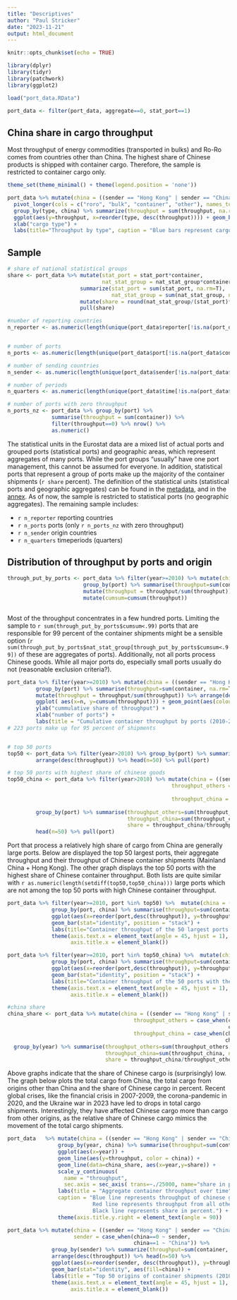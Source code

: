 ```yaml
---
title: "Descriptives"
author: "Paul Stricker"
date: "2023-11-21"
output: html_document
---
```


```r
knitr::opts_chunk$set(echo = TRUE)
```

```r
library(dplyr)
library(tidyr)
library(patchwork)
library(ggplot2)

load("port_data.RData")

port_data <- filter(port_data, aggregate==0, stat_port==1)
```

## China share in cargo throughput

Most throughput of energy commodities (transported in bulks) and Ro-Ro comes from countries other than China. The highest share of Chinese products is shipped with container cargo. Therefore, the sample is restricted to container cargo only.

```r
theme_set(theme_minimal() + theme(legend.position = 'none'))

port_data %>% mutate(china = ((sender == "Hong Kong" | sender == "China (except Hong Kong)"))) %>%
  pivot_longer(cols = c("roro", "bulk", "container", "other"), names_to = "type", values_to = "throughput") %>%
  group_by(type, china) %>% summarize(throughput = sum(throughput, na.rm = T)) %>% 
  ggplot(aes(y=throughput, x=reorder(type, desc(throughput)))) + geom_bar(stat="identity", position = "stack", aes(fill = china) ) +
  xlab("cargo type") + 
  labs(title="Throughput by type", caption = "Blue bars represent cargo from China.")


```

## Sample

```r

# share of national statistical groups
share <- port_data %>% mutate(stat_port = stat_port*container,
                              nat_stat_group = nat_stat_group*container) %>%
                       summarize(stat_port = sum(stat_port, na.rm=T),
                                 nat_stat_group = sum(nat_stat_group, na.rm = T)) %>%
                       mutate(share = round(nat_stat_group/(stat_port)*100, digits = 1)) %>%
                       pull(share)

#number of reporting countries
n_reporter <- as.numeric(length(unique(port_data$reporter[!is.na(port_data$container)])))


# number of ports
n_ports <- as.numeric(length(unique(port_data$port[!is.na(port_data$container)])))

# number of sending countries
n_sender <- as.numeric(length(unique(port_data$sender[!is.na(port_data$container)])))

# number of periods
n_quarters <- as.numeric(length(unique(port_data$time[!is.na(port_data$container)])))

# number of ports with zero throughput
n_ports_nz <- port_data %>% group_by(port) %>% 
              summarise(throughput = sum(container)) %>% 
              filter(throughput==0) %>% nrow() %>%
              as.numeric()

```


The statistical units in the Eurostat data are a mixed list of actual ports and grouped ports (statistical ports) and geographic areas, which represent aggregates of many ports. While the port groups "usually" have one port management, this cannot be assumed for everyone. In addition, statistical ports that represent a group of ports make up the majority of the container shipments (`r share` percent). The definition of the statistical units (statistical ports and geographic aggregates) can be found in the [metadata](https://eur-lex.europa.eu/legal-content/EN/TXT/?uri=uriserv:OJ.L_.2018.180.01.0029.01.ENG&toc=OJ:L:2018:180:FULL), and in the [annex](https://ec.europa.eu/eurostat/cache/metadata/Annexes/mar_esms_an_2.xlsx). As of now, the sample is restricted to statistical ports (no geographic aggregates). The remaining sample includes:

- `r n_reporter` reporting countries
- `r n_ports` ports (only `r n_ports_nz` with zero throughput)
- `r n_sender` origin countries
- `r n_quarters` timeperiods (quarters)


## Distribution of throughput by ports and origin

```r
through_put_by_ports <- port_data %>% filter(year>=2010) %>% mutate(china = ((sender == "Hong Kong" | sender == "China (except Hong Kong)") &                                          container>0)) %>%
                        group_by(port) %>% summarise(throughput=sum(container, na.rm=T), china=max(china), nat_stat_group = max(nat_stat_group)) %>% ungroup() %>%
                        mutate(throughput = throughput/sum(throughput)) %>% arrange(desc(throughput)) %>% 
                        mutate(cumsum=cumsum(throughput))
                        
```

Most of the throughput concentrates in a few hundred ports. Limiting the sample to `r sum(through_put_by_ports$cumsum<.99)` ports that are responsible for 99 percent of the container shipments might be a sensible option (`r sum(through_put_by_ports$nat_stat_group[through_put_by_ports$cumsum<.99])` of these are aggregates of ports). Additionally, not all ports process Chinese goods. While all major ports do, especially small ports usually do not (reasonable exclusion criteria?). 

```r

port_data %>% filter(year>=2010) %>% mutate(china = ((sender == "Hong Kong" | sender == "China (except Hong Kong)") & container>0)) %>%
         group_by(port) %>% summarise(throughput=sum(container, na.rm=T), china=max(china, na.rm = T)) %>% ungroup() %>%
         mutate(throughput = throughput/sum(throughput)) %>% arrange(desc(throughput)) %>% mutate(n=row_number()) %>%
         ggplot( aes(x=n, y=cumsum(throughput))) + geom_point(aes(colour = china)) + 
         ylab("cummulative share of throughput") +
         xlab("number of ports") +
         labs(title = "Cumulative container throughput by ports (2010-2023)", caption = "Blue dots are ports that process chinese goods.") 
# 223 ports make up for 95 percent of shipments



```

```r
# top 50 ports
top50 <- port_data %>% filter(year>2010) %>% group_by(port) %>% summarise(throughput=sum(container, na.rm=T)) %>% ungroup() %>% 
         arrange(desc(throughput)) %>% head(n=50) %>% pull(port)

# top 50 ports with highest share of chinese goods
top50_china <- port_data %>% filter(year>2010) %>% mutate(china = ((sender == "Hong Kong" | sender == "China (except Hong Kong)") & container>0),
                                                    throughput_others = case_when(china==1 ~ 0,
                                                                                  china==0 ~ container),
                                                    throughput_china = case_when(china==1 ~ container,
                                                                                 china==0 ~ 0)) %>%
         group_by(port) %>% summarise(throughput_others=sum(throughput_others, na.rm=T),
                                      throughput_china=sum(throughput_china, na.rm=T),
                                      share = throughput_china/throughput_others) %>% arrange(desc(share)) %>% 
         head(n=50) %>% pull(port)

```

Port that process a relatively high share of cargo from China are generally large ports. Below are displayed the top 50 largest ports, their aggregate throughput and their throughput of Chinese container shipments (Mainland China + Hong Kong). The other graph displays the top 50 ports with the highest share of Chinese container throughput. Both lists are quite similar with `r as.numeric(length(setdiff(top50,top50_china)))` large ports which are not among the top 50 ports with high Chinese container throughput. 

```r
port_data %>% filter(year>=2010, port %in% top50) %>%  mutate(china = ((sender == "Hong Kong" | sender == "China (except Hong Kong)") & container>0)) %>%
              group_by(port, china) %>% summarise(throughput=sum(container, na.rm=T)) %>% ungroup() %>%  
              ggplot(aes(x=reorder(port,desc(throughput)), y=throughput, fill=china)) + 
              geom_bar(stat="identity", position = "stack") +
              labs(title="Container throughput of the 50 largest ports (2010-2023)", caption = "Blue bars represent throughput of chinese goods.")+
              theme(axis.text.x = element_text(angle = 45, hjust = 1),
                    axis.title.x = element_blank())

port_data %>% filter(year>=2010, port %in% top50_china) %>%  mutate(china = ((sender == "Hong Kong" | sender == "China (except Hong Kong)") & container>0)) %>%
              group_by(port, china) %>% summarise(throughput=sum(container, na.rm=T)) %>% ungroup() %>%  
              ggplot(aes(x=reorder(port,desc(throughput)), y=throughput, fill=china)) + 
              geom_bar(stat="identity", position = "stack") +
              labs(title="Container throughput of the 50 ports with the highest share of chinese throughput (2010-2023)", caption = "Blue bars represent throughput of chinese goods.")+
              theme(axis.text.x = element_text(angle = 45, hjust = 1),
                    axis.title.x = element_blank())
```

```r
#china share
china_share <- port_data %>% mutate(china = ((sender == "Hong Kong" | sender == "China (except Hong Kong)") & container>0),
                                        throughput_others = case_when(china==1 ~ 0,
                                                                      china==0 ~ container),
                                        throughput_china = case_when(china==1 ~ container,
                                                                     china==0 ~ 0)) %>%
  group_by(year) %>% summarise(throughput_others=sum(throughput_others, na.rm=T),
                               throughput_china=sum(throughput_china, na.rm=T),
                               share = throughput_china/throughput_others*100*25000)

```
Above graphs indicate that the share of Chinese cargo is (surprisingly) low. The graph below plots the total cargo from China, the total cargo from origins other than China and the share of Chinese cargo in percent. Recent global crises, like the financial crisis in 2007-2009, the corona-pandemic in 2020, and the Ukraine war in 2023 have led to drops in total cargo shipments. Interestingly, they have affected Chinese cargo more than cargo from other origins, as the relative share of Chinese cargo mimics the movement of the total cargo shipments.

```r
port_data   %>% mutate(china = ((sender == "Hong Kong" | sender == "China (except Hong Kong)") & container>0)) %>%
                group_by(year, china) %>% summarise(throughput=sum(container, na.rm=T)) %>% ungroup() %>%
                ggplot(aes(x=year)) + 
                geom_line(aes(y=throughput, color = china)) +
                geom_line(data=china_share, aes(x=year,y=share)) + 
                scale_y_continuous(
                  name = "throughput",
                  sec.axis = sec_axis( trans=~./25000, name="share in percent")) + 
                labs(title = "Aggregate container throughput over time", 
                caption = "Blue line represents throughput of chinese goods. 
                           Red line represents throughput from all other countries.
                           Black line represents share in percent.") +
                theme(axis.title.y.right = element_text(angle = 90))

```



```r

port_data %>% mutate(china = ((sender == "Hong Kong" | sender == "China (except Hong Kong)") & container>0),
                     sender = case_when(china==0 ~ sender,
                                        china==1 ~ "China")) %>%
              group_by(sender) %>% summarize(throughput=sum(container, na.rm=T), china=max(china)) %>% ungroup() %>% 
              arrange(desc(throughput)) %>% head(n=50) %>%
              ggplot(aes(x=reorder(sender, desc(throughput)), y=throughput)) + 
              geom_bar(stat="identity", aes(fill=china)) +
              labs(title = "Top 50 origins of container shipments (2010-2023)") +
              theme(axis.text.x = element_text(angle = 45, hjust = 1),
                    axis.title.x = element_blank())
```

